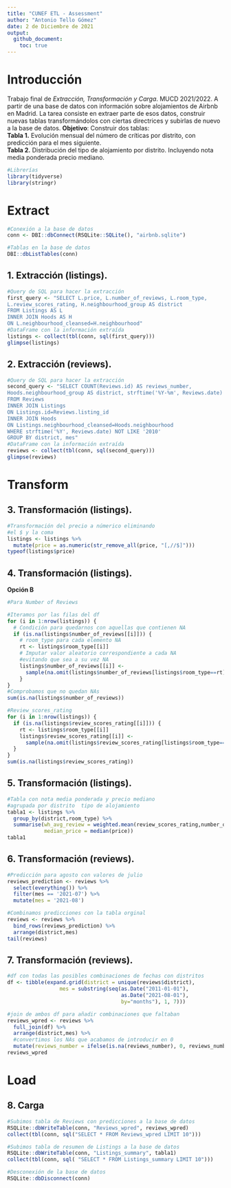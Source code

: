 ```yaml
---
title: "CUNEF ETL - Assessment"
author: "Antonio Tello Gómez"
date: 2 de Diciembre de 2021
output:
  github_document:
    toc: true
---
```

# Introducción

Trabajo final de *Extracción, Transformación y Carga*. MUCD 2021/2022.
A partir de una base de datos con información sobre alojamientos de Airbnb en Madrid. La tarea consiste en extraer parte de esos datos, construir nuevas tablas transformándolos con ciertas directrices y subirlas de nuevo a la base de datos.
**Objetivo**: Construir dos tablas:  
**Tabla 1.** Evolución mensual del número de críticas por distrito, con predicción para el mes siguiente.  
**Tabla 2.** Distribución del tipo de alojamiento por distrito. Incluyendo nota media ponderada precio mediano. 

```r
#Librerías
library(tidyverse)
library(stringr)
```

# Extract
```r
#Conexión a la base de datos
conn <- DBI::dbConnect(RSQLite::SQLite(), "airbnb.sqlite")

#Tablas en la base de datos
DBI::dbListTables(conn)
```

## 1. Extracción (listings).
```r
#Query de SQL para hacer la extracción
first_query <- "SELECT L.price, L.number_of_reviews, L.room_type, 
L.review_scores_rating, H.neighbourhood_group AS district
FROM Listings AS L
INNER JOIN Hoods AS H
ON L.neighbourhood_cleansed=H.neighbourhood"
#DataFrame con la información extraída
listings <- collect(tbl(conn, sql(first_query)))
glimpse(listings)
```

## 2. Extracción (reviews).
```r
#Query de SQL para hacer la extracción
second_query <- "SELECT COUNT(Reviews.id) AS reviews_number,
Hoods.neighbourhood_group AS district, strftime('%Y-%m', Reviews.date) AS mes
FROM Reviews
INNER JOIN Listings
ON Listings.id=Reviews.listing_id
INNER JOIN Hoods
ON Listings.neighbourhood_cleansed=Hoods.neighbourhood
WHERE strftime('%Y', Reviews.date) NOT LIKE '2010'
GROUP BY district, mes"
#DataFrame con la información extraída
reviews <- collect(tbl(conn, sql(second_query)))
glimpse(reviews)
```


# Transform

## 3. Transformación (listings).
```r
#Transformación del precio a númerico eliminando
#el $ y la coma
listings <- listings %>% 
  mutate(price = as.numeric(str_remove_all(price, "[,//$]")))
typeof(listings$price)
```

## 4. Transformación (listings).
**Opción B**
```r
#Para Number of Reviews

#Iteramos por las filas del df
for (i in 1:nrow(listings)) {
  # Condición para quedarnos con aquellas que contienen NA
  if (is.na(listings$number_of_reviews[[i]])) {
    # room_type para cada elemento NA
    rt <- listings$room_type[[i]]
    # Imputar valor aleatorio correspondiente a cada NA 
    #evitando que sea a su vez NA
    listings$number_of_reviews[[i]] <- 
      sample(na.omit(listings$number_of_reviews[listings$room_type==rt]),size=1)
    }
}
#Comprobamos que no quedan NAs
sum(is.na(listings$number_of_reviews))
```

```r
#Review_scores_rating
for (i in 1:nrow(listings)) {
  if (is.na(listings$review_scores_rating[[i]])) {
    rt <- listings$room_type[[i]]
    listings$review_scores_rating[[i]] <- 
      sample(na.omit(listings$review_scores_rating[listings$room_type==rt]),size=1)
  }
}
sum(is.na(listings$review_scores_rating))
```

## 5. Transformación (listings).

```r
#Tabla con nota media ponderada y precio mediano
#agrupada por distrito  tipo de alojamiento
tabla1 <- listings %>% 
  group_by(district,room_type) %>% 
  summarise(wh_avg_review = weighted.mean(review_scores_rating,number_of_reviews),
            median_price = median(price))
tabla1
```

## 6. Transformación (reviews).

```r
#Predicción para agosto con valores de julio
reviews_prediction <- reviews %>% 
  select(everything()) %>% 
  filter(mes == '2021-07') %>% 
  mutate(mes = '2021-08')

#Combinamos predicciones con la tabla orginal
reviews <- reviews %>% 
  bind_rows(reviews_prediction) %>% 
  arrange(district,mes)
tail(reviews)
```

## 7. Transformación (reviews). 

```r
#df con todas las posibles combinaciones de fechas con distritos
df <- tibble(expand.grid(district = unique(reviews$district), 
                 mes = substring(seq(as.Date("2011-01-01"),
                                     as.Date("2021-08-01"),
                                     by="months"), 1, 7)))

#join de ambos df para añadir combinaciones que faltaban
reviews_wpred <- reviews %>% 
  full_join(df) %>% 
  arrange(district,mes) %>% 
  #convertimos los NAs que acabamos de introducir en 0
  mutate(reviews_number = ifelse(is.na(reviews_number), 0, reviews_number))
reviews_wpred
```


# Load 

## 8. Carga 
```r
#Subimos tabla de Reviews con predicciones a la base de datos
RSQLite::dbWriteTable(conn, "Reviews_wpred", reviews_wpred)
collect(tbl(conn, sql("SELECT * FROM Reviews_wpred LIMIT 10")))

#Subimos tabla de resumen de Listings a la base de datos
RSQLite::dbWriteTable(conn, "Listings_summary", tabla1)
collect(tbl(conn, sql( "SELECT * FROM Listings_summary LIMIT 10")))

```
```r
#Desconexión de la base de datos
RSQLite::dbDisconnect(conn)
```


